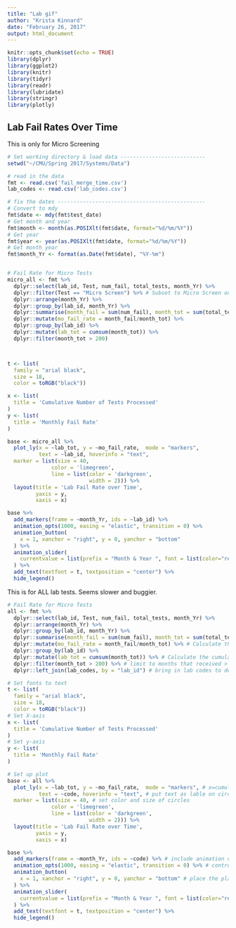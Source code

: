 ```yaml
---
title: "Lab gif"
author: "Krista Kinnard"
date: "February 26, 2017"
output: html_document
---
```


```r
knitr::opts_chunk$set(echo = TRUE)
library(dplyr)
library(ggplot2)
library(knitr)
library(tidyr)
library(readr)
library(lubridate)
library(stringr)
library(plotly)
```

## Lab Fail Rates Over Time

This is only for Micro Screening

```r
# Set working directory & load data ---------------------------
setwd("~/CMU/Spring 2017/Systems/Data")

# read in the data
fmt <- read.csv('fail_merge_time.csv')
lab_codes <- read.csv('lab_codes.csv')

# fix the dates -----------------------------------------------
# Convert to mdy
fmt$date <- mdy(fmt$test_date)
# Get month and year
fmt$month <- month(as.POSIXlt(fmt$date, format="%d/%m/%Y"))
# Get year
fmt$year <- year(as.POSIXlt(fmt$date, format="%d/%m/%Y"))
# Get month year
fmt$month_Yr <- format(as.Date(fmt$date), "%Y-%m")


# Fail Rate for Micro Tests
micro_all <- fmt %>%
  dplyr::select(lab_id, Test, num_fail, total_tests, month_Yr) %>%
  dplyr::filter(Test == "Micro Screen") %>% # Subset to Micro Screen only
  dplyr::arrange(month_Yr) %>%
  dplyr::group_by(lab_id, month_Yr) %>%
  dplyr::summarise(month_fail = sum(num_fail), month_tot = sum(total_tests)) %>%
  dplyr::mutate(mo_fail_rate = month_fail/month_tot) %>%
  dplyr::group_by(lab_id) %>%
  dplyr::mutate(lab_tot = cumsum(month_tot)) %>%
  dplyr::filter(month_tot > 200) 



t <- list(
  family = "arial black",
  size = 18,
  color = toRGB("black"))

x <- list(
  title = 'Cumulative Number of Tests Processed'
)
y <- list(
  title = 'Monthly Fail Rate'
)

base <- micro_all %>%
  plot_ly(x = ~lab_tot, y = ~mo_fail_rate,  mode = "markers",
          text = ~lab_id, hoverinfo = "text",
  marker = list(size = 40,
              color = 'limegreen',
              line = list(color = 'darkgreen',
                          width = 2))) %>%
  layout(title = 'Lab Fail Rate over Time',
         yaxis = y,
         xaxis = x)

base %>%
  add_markers(frame = ~month_Yr, ids = ~lab_id) %>%
  animation_opts(1000, easing = "elastic", transition = 0) %>%
  animation_button(
    x = 1, xanchor = "right", y = 0, yanchor = "bottom"
  ) %>%
  animation_slider(
    currentvalue = list(prefix = "Month & Year ", font = list(color="red"))
  ) %>%
  add_text(textfont = t, textposition = "center") %>%
  hide_legend()

```


This is for ALL lab tests. Seems slower and buggier.
```r
# Fail Rate for Micro Tests
all <- fmt %>%
  dplyr::select(lab_id, Test, num_fail, total_tests, month_Yr) %>%
  dplyr::arrange(month_Yr) %>%
  dplyr::group_by(lab_id, month_Yr) %>%
  dplyr::summarise(month_fail = sum(num_fail), month_tot = sum(total_tests)) %>% # Calculate the monthly fails
  dplyr::mutate(mo_fail_rate = month_fail/month_tot) %>% # Calculate the monthly fail rate
  dplyr::group_by(lab_id) %>%
  dplyr::mutate(lab_tot = cumsum(month_tot)) %>% # Calculate the cumulative sum of samples received
  dplyr::filter(month_tot > 200) %>% # limit to months that received > 200 samples
  dplyr::left_join(lab_codes, by = "lab_id") # bring in lab codes to deidentify

# Set fonts to text
t <- list(
  family = "arial black",
  size = 18,
  color = toRGB("black"))
# Set X-axis
x <- list(
  title = 'Cumulative Number of Tests Processed'
)
# Set y-axis
y <- list(
  title = 'Monthly Fail Rate'
)

# Set up plot
base <- all %>%
  plot_ly(x = ~lab_tot, y = ~mo_fail_rate,  mode = "markers", # x=cumulative total y=monthly fail rate
          text = ~code, hoverinfo = "text", # put text as lable on circles
  marker = list(size = 40, # set color and size of circles
              color = 'limegreen',
              line = list(color = 'darkgreen',
                          width = 2))) %>%
  layout(title = 'Lab Fail Rate over Time',
         yaxis = y,
         xaxis = x) 

base %>%
  add_markers(frame = ~month_Yr, ids = ~code) %>% # include animation over time
  animation_opts(1000, easing = "elastic", transition = 0) %>% # control speed of animation
  animation_button(
    x = 1, xanchor = "right", y = 0, yanchor = "bottom" # place the play button
  ) %>%
  animation_slider(
    currentvalue = list(prefix = "Month & Year ", font = list(color="red")) # ad count to slider (not working) 
  ) %>%
  add_text(textfont = t, textposition = "center") %>%
  hide_legend()

```